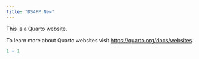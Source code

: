 ```yaml
---
title: "DS4PP New"
---
```


This is a Quarto website.

To learn more about Quarto websites visit <https://quarto.org/docs/websites>.

```r
1 + 1
```
